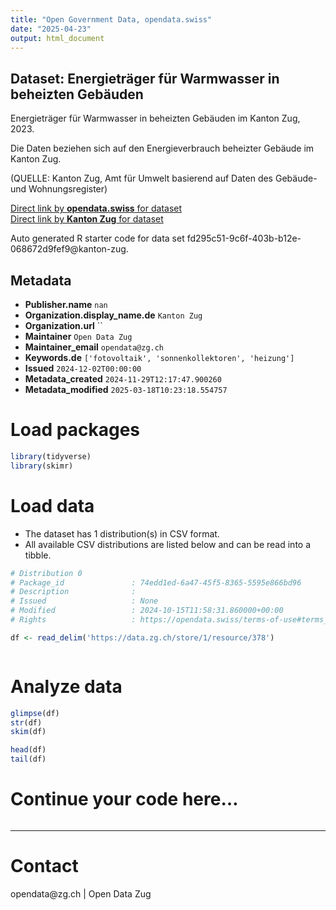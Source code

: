 ```yaml
---
title: "Open Government Data, opendata.swiss"
date: "2025-04-23"
output: html_document
---
```


## Dataset: Energieträger für Warmwasser in beheizten Gebäuden

Energieträger für Warmwasser in beheizten Gebäuden im Kanton Zug, 2023.

Die Daten beziehen sich auf den Energieverbrauch beheizter Gebäude im Kanton Zug.

(QUELLE: Kanton Zug, Amt für Umwelt basierend auf Daten des Gebäude- und Wohnungsregister)

[Direct link by **opendata.swiss** for dataset](https://opendata.swiss/de/dataset/energietrager-fur-warmwasser-in-beheizten-gebauden)<br>
[Direct link by **Kanton Zug** for dataset](https://www.zg.ch/behoerden/gesundheitsdirektion/statistikfachstelle/themen/18-energie)

Auto generated R starter code for data set fd295c51-9c6f-403b-b12e-068672d9fef9@kanton-zug.

## Metadata

- **Publisher.name** `nan`
- **Organization.display_name.de** `Kanton Zug`
- **Organization.url** ``
- **Maintainer** `Open Data Zug`
- **Maintainer_email** `opendata@zg.ch`
- **Keywords.de** `['fotovoltaik', 'sonnenkollektoren', 'heizung']`
- **Issued** `2024-12-02T00:00:00`
- **Metadata_created** `2024-11-29T12:17:47.900260`
- **Metadata_modified** `2025-03-18T10:23:18.554757`


# Load packages

```r

library(tidyverse)
library(skimr)

```

# Load data

-   The dataset has 1 distribution(s) in CSV format.
-   All available CSV distributions are listed below and can be read into a tibble.

```r

# Distribution 0
# Package_id               : 74edd1ed-6a47-45f5-8365-5595e866bd96
# Description              : 
# Issued                   : None
# Modified                 : 2024-10-15T11:58:31.860000+00:00
# Rights                   : https://opendata.swiss/terms-of-use#terms_open

df <- read_delim('https://data.zg.ch/store/1/resource/378')



```

# Analyze data

```r

glimpse(df)
str(df)
skim(df)

head(df)
tail(df)

```

# Continue your code here...

```r

```

------------------------------------------------------------------------

# Contact

opendata@zg.ch | Open Data Zug

